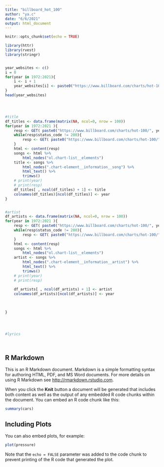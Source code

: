 ```yaml
---
title: "billboard_hot_100"
author: "ya.c"
date: "6/6/2021"
output: html_document
---
```


```r
knitr::opts_chunk$set(echo = TRUE)

library(httr)
library(rvest)
library(stringr)


year_websites <- c()
i = 0
for(year in 1972:2021){
    i <- i + 1
    year_websites[i] <- paste0("https://www.billboard.com/charts/hot-100/", year, "-06-05")
}
head(year_websites)




#title
df_titles <- data.frame(matrix(NA, ncol=0, nrow = 100))
for(year in 1972:2021 ){
    resp <- GET( paste0("https://www.billboard.com/charts/hot-100/", year, "-06-05") )
    while(resp$status_code != 200){
        resp <- GET( paste0("https://www.billboard.com/charts/hot-100/", year, "-06-05") )
    }
    html <- content(resp)
    songs <- html %>%
        html_nodes("ol.chart-list__elements")
    title <- songs %>%
        html_nodes(".chart-element__information__song") %>%
        html_text() %>%
        trimws()
    # print(year)
    # print(resp)
    df_titles[ , ncol(df_titles) + 1] <- title
    colnames(df_titles)[ncol(df_titles)] <- year
}


#artist
df_artists <- data.frame(matrix(NA, ncol=0, nrow = 100))
for(year in 1972:2021 ){
    resp <- GET( paste0("https://www.billboard.com/charts/hot-100/", year, "-06-05") )
    while(resp$status_code != 200){
        resp <- GET( paste0("https://www.billboard.com/charts/hot-100/", year, "-06-05") )
    }
    html <- content(resp)
    songs <- html %>%
        html_nodes("ol.chart-list__elements")
    artist <- songs %>%
        html_nodes(".chart-element__information__artist") %>%
        html_text() %>%
        trimws()
    # print(year)
    # print(resp)
    
    df_artists[ , ncol(df_artists) + 1] <- artist                
    colnames(df_artists)[ncol(df_artists)] <- year
    
    
    
}




#lyrics




```

## R Markdown

This is an R Markdown document. Markdown is a simple formatting syntax for authoring HTML, PDF, and MS Word documents. For more details on using R Markdown see <http://rmarkdown.rstudio.com>.

When you click the **Knit** button a document will be generated that includes both content as well as the output of any embedded R code chunks within the document. You can embed an R code chunk like this:

```r
summary(cars)
```

## Including Plots

You can also embed plots, for example:

```r
plot(pressure)
```

Note that the `echo = FALSE` parameter was added to the code chunk to prevent printing of the R code that generated the plot.
